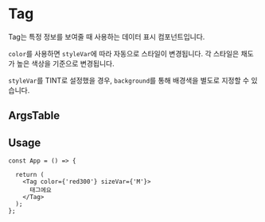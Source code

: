 
<Meta of={TagStories} />

# Tag

Tag는 특정 정보를 보여줄 때 사용하는 데이터 표시 컴포넌트입니다.

`color`를 사용하면 `styleVar`에 따라 자동으로 스타일이 변경됩니다. 각 스타일은 채도가 높은 색상을 기준으로 변경됩니다.

`styleVar`를 TINT로 설정했을 경우, `background`를 통해 배경색을 별도로 지정할 수 있습니다.

<Canvas of={TagStories.Playground} />


## ArgsTable

<ArgsTable of={Tag} />

## Usage

```tsx
const App = () => {

  return (
    <Tag color={'red300'} sizeVar={'M'}>
      태그에요
    </Tag>
  );
};
```
